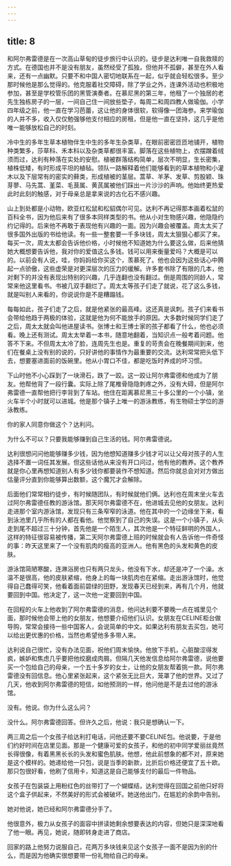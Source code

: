 ```yaml
---
---
---
```

title: 8
---




和阿尔弗雷德是在一次高山草甸的徒步旅行中认识的。徒步是达利唯一自我救赎的方式。在德国也并不是没有朋友，虽然经受了孤独，但他并不孤僻，甚至在外人看来，还有一点幽默。只要不和中国人密切地联系在一起，似乎就会轻松很多。至少那时候他是那么觉得的。他克服着社交障碍，除了学业之外，连课外活动也积极地参加，甚至是学校管乐团的黑管演奏者。在慕尼黑的第三年，他租了一个独居的老先生独栋房子的一层，一间自己住一间放些垫子，每周二和周四教人做瑜伽。小学四年级之前，他一直在学习芭蕾，这让他的身体很软，软得像一团海参。来学瑜伽的人并不多，收入仅仅勉强够他支付相应的房租，但是他一直在坚持，这几乎是他唯一能够放松自己的时刻。

冷中生的多年生草本植物伴生中生的多年生杂类草，在眼前密密匝匝地铺开，植物种类繁多，莎草科、禾本科以及杂类草都很丰富。脚落在这些植物上，衣摆蹭着绒须而过，达利有种落在实处的安慰。植被群落结构简单，层次不明显，生长密集，植株低矮，有时形成平坦的植毡。领队一路解释着他们能够看到的草本植物和小灌木以及下层常有的密实的藓类，形成植被的茎层。蒿草、羊茅、发草、剪股颖、珠芽蓼、马先蒿、堇菜、毛茛属、黄芪属被他们踩出一片沙沙的声响。他始终更热爱此时此刻的触感，对于母亲总是拿来说的古化石不感兴趣。

山上到处都是小动物，欧亚红松鼠和松貂偶尔可见。达利不再记得那本画着松鼠的百科全书，因为他后来有了很多本同样类型的书。他从小对生物感兴趣，他隐隐约约记得的。后来他不再敢于表现他有兴趣的一面。因为兴趣会被覆盖。周太太买了很多国外出版的书给他读。有一些一整套要一千多块钱，周太太狠狠心都买了来。每买一次，周太太都会告诉他价格，小时候他不知道她为什么要这么做，后来他猜她大概想要告诉他，我对你的爱值这么多钱。钱可以用来衡量爱吗？大概是可以的。以前会有人说，哇，你妈妈给你买这个，羡慕死了。他也会因为这些话心中腾起一点骄傲，这些虚荣是对更深层次的压力的缓解。许多套书除了有限的几本，他对剩下的并没有表现出特别的兴趣，几乎连翻也没有翻过。倒是周围的同龄人，常常来他这里看书。书被几双手翻烂了。周太太等孩子们走了就说，花了这么多钱，就是叫别人来看的，你说说你是不是糟蹋钱。

每每如此，孩子们走了之后，就是他紧张的最高峰。这还真是讽刺。孩子们来看书会带给他趋于两极的体验，这就是他为何不能放手的原因。大多数时候同学们走了之后，周太太就会叫他进屋读书。张博士和王博士家的孩子都看了什么，他也必须看。晚上还有测试。周太太举着一本书，随意地翻着，当知识点一般考着问题。他答不下来。不但周太太冷了脸，连周先生也是。重复的苛责会在晚餐期间到来，他们在餐桌上没有别的说的，只好讲他的事情作为最重要的交流。达利常常把头低下去，想要塞进面前的饭碗里。他从小胃口不佳，都是吃饭时养成的坏习惯。

下山时他不小心踩到了一块滑石，跌了一跤。这一跤让阿尔弗雷德和他成为了朋友。他帮他背了一段行囊。实际上除了尾椎骨隐隐刺疼之外，没有大碍，但是阿尔弗雷德一直帮他把行李背到了车站。他住在距离慕尼黑三十多公里的一个小镇，坐火车半个小时就可以进城。他是那个镇子上唯一的游泳教练，有生物硕士学位的游泳教练。

你的家人同意你做这个？达利问。

为什么不可以？只要我能够赚到自己生活的钱。阿尔弗雷德说。

达利很想问问他能够赚多少钱，因为他想知道赚多少钱才可以让父母对孩子的人生选择不置一词任其发展。但这些话他从来没有开口问过，他有他的教养。这个教养就是你心里再想知道别人有多少钱你都要装作不想知道。然后你就总会对对方做出估量评分直到你能够算出数额，这个魔咒才会解除。

后面他们常常相约徒步，有时候随团队，有时候就他们俩。达利也在周末坐火车去过阿尔弗雷德任教的游泳馆。那天阿尔弗雷德不在，他进城去见他的女朋友。达利走进那个室内游泳馆，发现只有三条窄窄的泳道。他在其中的一个边缘坐下来，看到泳池里几乎所有的人都在看他。他觉察到了自己的失误。这是一个小镇子，从头走到尾不超过三十分钟，首先他是一个陌生人，其次他是一个特征鲜明的外国人，这样的特征很容易被传播，第二天阿尔弗雷德上班的时候就会有人告诉他一件奇怪的事：昨天这里来了一个没有肌肉的瘦高的亚洲人。他有黑色的头发和黄色的皮肤。

游泳馆简陋寒酸，连淋浴房也只有两只龙头，他没有下水，却还是冲了一个澡。水温不是很高，他的皮肤紧缩，他身上的每一块肌肉也在紧缩。走出游泳馆时，他觉得自己蠢得可笑，他看着面前碧绿的田野，发现春天已经到来，再有几个月，他就要回到中国。他决定了，这一次他一定要回到中国。

在回程的火车上他收到了阿尔弗雷德的消息，他问达利要不要晚一点在城里见个面，那时候他会带上他的女朋友，他想要介绍他们认识。女朋友在CELINE柜台做导购，常常会接待一些中国客人，会说简单的中文。如果达利有朋友去买包，她可以给出更优惠的价格，当然也希望他多多带人来。

达利说自己很忙，没有办法见面，祝他们周末愉快。他放下手机，心脏酸涩得发疯，嫉妒和焦虑几乎要把他绞磨成肉屑。但隔几天他发信息给阿尔弗雷德，说他要买一个包给自己的母亲，一个五十多岁的女士，让他的女朋友帮着挑一款。阿尔弗雷德没有回信息。他心里紧张起来，这个紧张无比巨大，笼罩了他的世界。又过了几天，他收到阿尔弗雷德的短信，如他预测的一样，他问他是不是去过他的游泳馆。

没有。他说。你为什么这么问？

没什么。阿尔弗雷德回答。但许久之后，他说：我只是想确认一下。

两三周之后一个女孩子给达利打电话，问他还要不要CELINE包。他说要，于是他们约好时间在店里见面。那是一个健康可爱的女孩子，和他的初中同学爱丽丝竟然长得很像，有着黑黑长长的头发和蜜色肌肤。他想，他此前想象的都不对，原来她是这个模样的。她递给他一只包，说是当季的新款，比折后价格还便宜了五十欧。那只包很好看，他刷了信用卡，知道这是自己能够支付的最后一件物品。

女孩子在包装袋上用粉红色的丝带打了一个蝴蝶结，达利觉得在回国之前他只好将这个盒子供起来，不然美好的形式会被破坏。她送他出门，在尴尬的余韵中告别。

她对他说，她已经和阿尔弗雷德分手了。

他很意外，极力从女孩子的面容中拼读她剩余想要表达的内容，但她只是深深地看了他一眼。再见，她说，随即转身走进了商店。

回家的路上他努力说服自己，花两万多块钱来见这个女孩子一面不是因为别的什么，而是因为他确实很想要带一份礼物给自己的母亲。